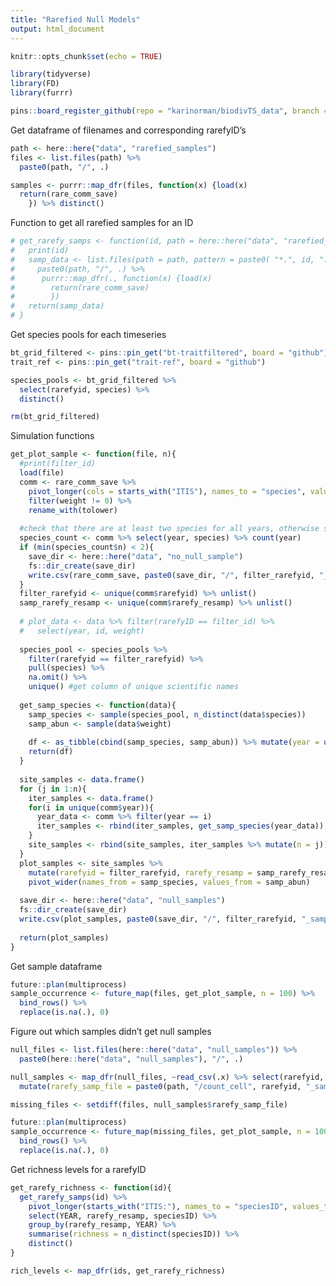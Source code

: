 ```yaml
---
title: "Rarefied Null Models"
output: html_document
---
```


```r
knitr::opts_chunk$set(echo = TRUE)
```

```r
library(tidyverse)
library(FD)
library(furrr)

pins::board_register_github(repo = "karinorman/biodivTS_data", branch = "master")
```

Get dataframe of filenames and corresponding rarefyID's
```r
path <- here::here("data", "rarefied_samples")
files <- list.files(path) %>%
  paste0(path, "/", .)

samples <- purrr::map_dfr(files, function(x) {load(x)
  return(rare_comm_save)
	}) %>% distinct()
```

Function to get all rarefied samples for an ID
```r
# get_rarefy_samps <- function(id, path = here::here("data", "rarefied_samples")){
#   print(id)
#   samp_data <- list.files(path = path, pattern = paste0( "*.", id, ".*")) %>% 
#     paste0(path, "/", .) %>%
#      purrr::map_dfr(., function(x) {load(x)
#        return(rare_comm_save)
#        }) 
#   return(samp_data)
# }
```
Get species pools for each timeseries
```r
bt_grid_filtered <- pins::pin_get("bt-traitfiltered", board = "github")
trait_ref <- pins::pin_get("trait-ref", board = "github")

species_pools <- bt_grid_filtered %>%
  select(rarefyid, species) %>% 
  distinct()

rm(bt_grid_filtered)
```

Simulation functions
```r
get_plot_sample <- function(file, n){
  #print(filter_id)
  load(file)
  comm <- rare_comm_save %>%
    pivot_longer(cols = starts_with("ITIS"), names_to = "species", values_to = "weight") %>%
    filter(weight != 0) %>%
    rename_with(tolower)
  
  #check that there are at least two species for all years, otherwise stop sampling
  species_count <- comm %>% select(year, species) %>% count(year)
  if (min(species_count$n) < 2){
    save_dir <- here::here("data", "no_null_sample")
    fs::dir_create(save_dir)
    write.csv(rare_comm_save, paste0(save_dir, "/", filter_rarefyid, "_samp", samp_rarefy_resamp, ".csv"))
  }
  filter_rarefyid <- unique(comm$rarefyid) %>% unlist()
  samp_rarefy_resamp <- unique(comm$rarefy_resamp) %>% unlist()
  
  # plot_data <- data %>% filter(rarefyID == filter_id) %>%
  #   select(year, id, weight)
  
  species_pool <- species_pools %>%
    filter(rarefyid == filter_rarefyid) %>%
    pull(species) %>%
    na.omit() %>%
    unique() #get column of unique scientific names
  
  get_samp_species <- function(data){
    samp_species <- sample(species_pool, n_distinct(data$species))
    samp_abun <- sample(data$weight)
      
    df <- as_tibble(cbind(samp_species, samp_abun)) %>% mutate(year = unique(data$year))
    return(df)
  }
  
  site_samples <- data.frame()
  for (j in 1:n){
    iter_samples <- data.frame()
    for(i in unique(comm$year)){
      year_data <- comm %>% filter(year == i)
      iter_samples <- rbind(iter_samples, get_samp_species(year_data))
    }
    site_samples <- rbind(site_samples, iter_samples %>% mutate(n = j))
  }
  plot_samples <- site_samples %>%
    mutate(rarefyid = filter_rarefyid, rarefy_resamp = samp_rarefy_resamp) %>%
    pivot_wider(names_from = samp_species, values_from = samp_abun)
  
  save_dir <- here::here("data", "null_samples")
  fs::dir_create(save_dir)
  write.csv(plot_samples, paste0(save_dir, "/", filter_rarefyid, "_samp", samp_rarefy_resamp, ".csv"))
  
  return(plot_samples)
}
```

Get sample dataframe
```r
future::plan(multiprocess)
sample_occurrence <- future_map(files, get_plot_sample, n = 100) %>%
  bind_rows() %>%
  replace(is.na(.), 0)
```
Figure out which samples didn't get null samples
```r
null_files <- list.files(here::here("data", "null_samples")) %>%
  paste0(here::here("data", "null_samples"), "/", .)

null_samples <- map_dfr(null_files, ~read_csv(.x) %>% select(rarefyid, rarefy_resamp) %>% distinct()) %>%
  mutate(rarefy_samp_file = paste0(path, "/count_cell", rarefyid, "_sample", rarefy_resamp, ".rda"))

missing_files <- setdiff(files, null_samples$rarefy_samp_file)

future::plan(multiprocess)
sample_occurrence <- future_map(missing_files, get_plot_sample, n = 100) %>%
  bind_rows() %>%
  replace(is.na(.), 0)
```

Get richness levels for a rarefyID
```r
get_rarefy_richness <- function(id){
  get_rarefy_samps(id) %>%
    pivot_longer(starts_with("ITIS:"), names_to = "speciesID", values_to = "abundance") %>% 
    select(YEAR, rarefy_resamp, speciesID) %>%
    group_by(rarefy_resamp, YEAR) %>% 
    summarise(richness = n_distinct(speciesID)) %>% 
    distinct()
}

rich_levels <- map_dfr(ids, get_rarefy_richness)
```

